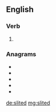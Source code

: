 ==English==

===Verb===
{{head|en|verb form}}

# {{en-past of|slite}}

===Anagrams===
* {{l|en|delist}}
* {{l|en|idlest}}
* {{l|en|listed}}
* {{l|en|silted}}
* {{l|en|tildes}}

[[de:slited]]
[[mg:slited]]